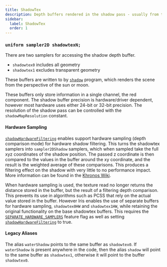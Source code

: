 ```yaml
---
title: ShadowTex
description: Depth buffers rendered in the shadow pass - usually from the perspective of the sun or moon.
sidebar:
  label: ShadowTex
  order: 1
---
```



### `uniform sampler2D shadowtexN;`

There are two samplers for accessing the shadow depth buffer.
- `shadowtex0` includes all geometry
- `shadowtex1` excludes transparent geometry

These buffers are written to by [`shadow`](/reference/programs/shadow) program, which renders the scene from the perspective of the sun or moon.

These buffers only store information in a single channel, the red component. The shadow buffer precision is hardware/driver dependent, however most hardware uses either 24-bit or 32-bit precision. The resolution of the shadow pass can be controlled with the `shadowMapResolution` constant.

#### Hardware Sampling
[`shadowHardwareFiltering`](/reference/constants/shadowhardwarefiltering) enables support hardware sampling (depth comparison mode) for hardware shadow filtering. This turns the shadowtex samplers into `sampler2DShadow` samplers, which when sampled take the full xyz coordinates of the shadow position. The passed z coordinate is then compared to the values in the buffer around the xy coordinate, and the result is the weighted average of these comparisons. This produces a filtering effect on the shadow with very little to no performance impact. More information can be found in the [Khronos Wiki](https://www.khronos.org/opengl/wiki/Sampler_Object#Comparison_mode).

When hardware sampling is used, the texture read no longer returns the distance stored in the buffer, but the result of a filtering depth comparison. This prevents its use in algorithms such as PCSS that rely on the actual value stored in the buffer. However Iris enables the use of separate buffers for hardware sampling, `shadowtex0HW` and `shadowtex1HW`, while retaining the original functionality on the base shadowtex buffers. This requires the [`SEPARATE_HARDWARE_SAMPLERS`](/reference/shadersproperties/flags) feature flag as well as setting [`shadowHardwareFiltering`](/reference/constants/shadowhardwarefiltering) to true.

#### Legacy Aliases
The alias `waterShadow` points to the same buffer as `shadowtex0`. If `waterShadow` is present anywhere in the code, then the alias `shadow` will point to the same buffer as `shadowtex1`, otherwise it will point to the buffer `shadowtex0`.
